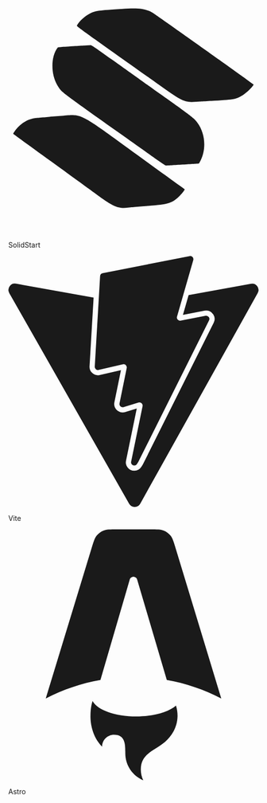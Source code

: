 <MDXHeader title="Dark Mode" description="Adding dark mode to your site." />

<div className="grid sm:grid-cols-2 gap-4 mt-8 sm:gap-6">
  <LinkedCard href="/docs/dark-mode/solid-start">
    <svg
      role="img"
      viewBox="0 0 24 24"
      xmlns="http://www.w3.org/2000/svg"
      className="w-10 h-10"
      fill="currentColor"
    >
      <title>SolidStart</title>
      <path d="M 10.890625 2.507812 C 8.589844 2.652344 8.386719 2.679688 7.863281 2.925781 C 7.359375 3.164062 6.792969 3.679688 6.574219 4.097656 C 6.539062 4.167969 6.683594 4.273438 10.933594 7.28125 C 11.890625 7.957031 13.445312 9.058594 14.386719 9.730469 C 16.679688 11.367188 16.898438 11.46875 17.96875 11.394531 C 18.125 11.382812 18.945312 11.335938 19.785156 11.285156 C 21.683594 11.167969 21.835938 11.140625 22.4375 10.78125 C 22.863281 10.53125 23.570312 9.824219 23.503906 9.71875 C 23.460938 9.648438 14.058594 2.992188 13.839844 2.875 C 13.097656 2.476562 12.53125 2.40625 10.890625 2.507812 M 6.261719 6.070312 C 4.859375 6.160156 4.761719 6.167969 4.71875 6.226562 C 4.058594 7.085938 4.0625 8.796875 4.726562 9.859375 C 5.125 10.492188 4.8125 10.253906 11.054688 14.667969 C 12.144531 15.441406 13.484375 16.390625 14.035156 16.78125 C 14.589844 17.171875 15.066406 17.488281 15.101562 17.488281 C 15.246094 17.488281 18.226562 17.304688 18.261719 17.296875 C 18.28125 17.289062 18.363281 17.144531 18.449219 16.972656 C 19 15.839844 18.863281 14.371094 18.117188 13.375 C 17.820312 12.972656 17.566406 12.78125 14.714844 10.753906 C 13.179688 9.664062 11.039062 8.140625 9.957031 7.371094 C 8.136719 6.078125 7.976562 5.96875 7.871094 5.972656 C 7.808594 5.976562 7.082031 6.019531 6.261719 6.070312 M 4.921875 12.753906 C 4.515625 12.78125 3.957031 12.828125 3.675781 12.855469 C 3.394531 12.878906 3 12.914062 2.792969 12.929688 C 2.070312 12.988281 1.496094 13.257812 0.949219 13.792969 C 0.730469 14.011719 0.433594 14.425781 0.472656 14.460938 C 0.484375 14.472656 2.140625 15.675781 4.15625 17.132812 C 6.167969 18.589844 8.21875 20.078125 8.714844 20.4375 C 10.097656 21.4375 10.570312 21.625 11.480469 21.515625 C 11.644531 21.496094 12.46875 21.425781 13.320312 21.359375 C 15.410156 21.195312 15.726562 21.09375 16.457031 20.359375 C 16.710938 20.097656 16.957031 19.769531 16.902344 19.75 C 16.886719 19.742188 14.828125 18.261719 12.332031 16.453125 C 6.570312 12.28125 7.171875 12.582031 4.921875 12.753906" />
    </svg>
    <p className="font-medium mt-2">SolidStart</p>
  </LinkedCard>
  <LinkedCard href="/docs/dark-mode/vite">
    <svg
      role="img"
      viewBox="0 0 24 24"
      xmlns="http://www.w3.org/2000/svg"
      className="w-10 h-10"
      fill="currentColor"
    >
      <title>Vite</title>
      <path d="m8.286 10.578.512-8.657a.306.306 0 0 1 .247-.282L17.377.006a.306.306 0 0 1 .353.385l-1.558 5.403a.306.306 0 0 0 .352.385l2.388-.46a.306.306 0 0 1 .332.438l-6.79 13.55-.123.19a.294.294 0 0 1-.252.14c-.177 0-.35-.152-.305-.369l1.095-5.301a.306.306 0 0 0-.388-.355l-1.433.435a.306.306 0 0 1-.389-.354l.69-3.375a.306.306 0 0 0-.37-.36l-2.32.536a.306.306 0 0 1-.374-.316zm14.976-7.926L17.284 3.74l-.544 1.887 2.077-.4a.8.8 0 0 1 .84.369.8.8 0 0 1 .034.783L12.9 19.93l-.013.025-.015.023-.122.19a.801.801 0 0 1-.672.37.826.826 0 0 1-.634-.302.8.8 0 0 1-.16-.67l1.029-4.981-1.12.34a.81.81 0 0 1-.86-.262.802.802 0 0 1-.165-.67l.63-3.08-2.027.468a.808.808 0 0 1-.768-.233.81.81 0 0 1-.217-.6l.389-6.57-7.44-1.33a.612.612 0 0 0-.64.906L11.58 23.691a.612.612 0 0 0 1.066-.004l11.26-20.135a.612.612 0 0 0-.644-.9z" />
    </svg>
    <p className="font-medium mt-2">Vite</p>
  </LinkedCard>
  <LinkedCard href="/docs/dark-mode/astro">
    <svg
      role="img"
      viewBox="0 0 24 24"
      xmlns="http://www.w3.org/2000/svg"
      className="w-10 h-10"
      fill="currentColor"
    >
      <title>Astro</title>
      <path
        d="M16.074 16.86C15.354 17.476 13.917 17.895 12.262 17.895C10.23 17.895 8.527 17.263 8.075 16.412C7.914 16.9 7.877 17.458 7.877 17.814C7.877 17.814 7.771 19.564 8.988 20.782C8.988 20.15 9.501 19.637 10.133 19.637C11.216 19.637 11.215 20.582 11.214 21.349V21.418C11.214 22.582 11.925 23.579 12.937 24C12.7812 23.6794 12.7005 23.3275 12.701 22.971C12.701 21.861 13.353 21.448 14.111 20.968C14.713 20.585 15.383 20.161 15.844 19.308C16.0926 18.8493 16.2225 18.3357 16.222 17.814C16.2221 17.4903 16.1722 17.1685 16.074 16.86ZM15.551 0.6C15.747 0.844 15.847 1.172 16.047 1.829L20.415 16.176C18.7743 15.3246 17.0134 14.7284 15.193 14.408L12.35 4.8C12.3273 4.72337 12.2803 4.65616 12.2162 4.60844C12.152 4.56072 12.0742 4.53505 11.9943 4.53528C11.9143 4.5355 11.8366 4.56161 11.7727 4.60969C11.7089 4.65777 11.6623 4.72524 11.64 4.802L8.83 14.405C7.00149 14.724 5.23264 15.3213 3.585 16.176L7.974 1.827C8.174 1.171 8.274 0.843 8.471 0.6C8.64406 0.385433 8.86922 0.218799 9.125 0.116C9.415 0 9.757 0 10.443 0H13.578C14.264 0 14.608 0 14.898 0.117C15.1529 0.219851 15.3783 0.386105 15.551 0.6Z"
        fill="currentColor"
      />
    </svg>
    <p className="font-medium mt-2">Astro</p>
  </LinkedCard>
</div>
